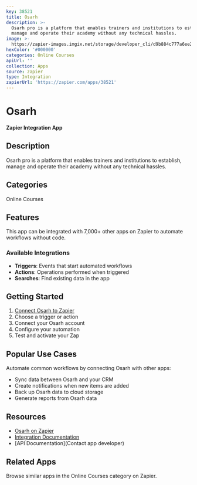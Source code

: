 ```yaml
---
key: 38521
title: Osarh
description: >-
  Osarh pro is a platform that enables trainers and institutions to establish,
  manage and operate their academy without any technical hassles.
image: >-
  https://zapier-images.imgix.net/storage/developer_cli/d9b884c777a6ee2ec7eba843b6a35145.png?auto=format%2Ccompress&ixlib=python-3.0.0&q=50
hexColor: '#000000'
categories: Online Courses
apiUrl: ''
collection: Apps
source: zapier
type: Integration
zapierUrl: 'https://zapier.com/apps/38521'
---
```

# Osarh

**Zapier Integration App**

## Description

Osarh pro is a platform that enables trainers and institutions to establish, manage and operate their academy without any technical hassles.

## Categories

Online Courses

## Features

This app can be integrated with 7,000+ other apps on Zapier to automate workflows without code.

### Available Integrations

- **Triggers**: Events that start automated workflows
- **Actions**: Operations performed when triggered
- **Searches**: Find existing data in the app

## Getting Started

1. [Connect Osarh to Zapier](https://zapier.com/apps/38521)
2. Choose a trigger or action
3. Connect your Osarh account
4. Configure your automation
5. Test and activate your Zap

## Popular Use Cases

Automate common workflows by connecting Osarh with other apps:

- Sync data between Osarh and your CRM
- Create notifications when new items are added
- Back up Osarh data to cloud storage
- Generate reports from Osarh data

## Resources

- [Osarh on Zapier](https://zapier.com/apps/38521)
- [Integration Documentation](https://zapier.com/apps/38521/integrations)
- [API Documentation](Contact app developer)

## Related Apps

Browse similar apps in the Online Courses category on Zapier.

